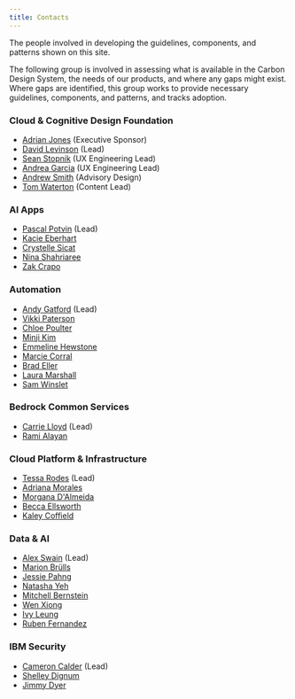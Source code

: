```yaml
---
title: Contacts
---
```


<PageDescription>

The people involved in developing the guidelines, components, and patterns shown on this site.

</PageDescription>

The following group is involved in assessing what is available in the Carbon Design System, 
the needs of our products, and where any gaps might exist. Where gaps are identified, this group works to 
provide necessary guidelines, components, and patterns, and tracks adoption. 


### Cloud & Cognitive Design Foundation
- [Adrian Jones](https://w3.ibm.com/bluepages/profile.html?uid=595545897) (Executive Sponsor)
- [David Levinson](https://w3.ibm.com/bluepages/profile.html?uid=1A0429897) (Lead)
- [Sean Stopnik](https://w3.ibm.com/bluepages/profile.html?uid=5G8384897) (UX Engineering Lead)
- [Andrea Garcia](https://w3.ibm.com/bluepages/profile.html?uid=4G0746897) (UX Engineering Lead)
- [Andrew Smith](https://w3.ibm.com/bluepages/profile.html?uid=4G8681897) (Advisory Design)
- [Tom Waterton](https://w3.ibm.com/bluepages/profile.html?uid=100898866) (Content Lead)


### AI Apps
- [Pascal Potvin](https://w3.ibm.com/bluepages/profile.html?uid=0G4070649) (Lead)
- [Kacie Eberhart](https://w3.ibm.com/bluepages/profile.html?uid=5G0431897)
- [Crystelle Sicat](https://w3.ibm.com/bluepages/profile.html?uid=0D6239649)
- [Nina Shahriaree](https://w3.ibm.com/bluepages/profile.html?uid=4J6647897)
- [Zak Crapo](https://w3.ibm.com/bluepages/profile.html?uid=5G1837897)


### Automation
- [Andy Gatford](https://w3.ibm.com/bluepages/profile.html?uid=017452866) (Lead)
- [Vikki Paterson](https://w3.ibm.com/bluepages/profile.html?uid=100079866)
- [Chloe Poulter](https://w3.ibm.com/bluepages/profile.html?uid=118468866)
- [Minji Kim](https://w3.ibm.com/bluepages/profile.html?uid=4G4561897)
- [Emmeline Hewstone](https://w3.ibm.com/bluepages/profile.html?uid=122663866)
- [Marcie Corral](https://w3.ibm.com/bluepages/profile.html?uid=2D1184897)
- [Brad Eller](https://w3.ibm.com/bluepages/profile.html?uid=5G9442897)
- [Laura Marshall](https://w3.ibm.com/bluepages/profile.html?uid=125355866)
- [Sam Winslet](https://w3.ibm.com/bluepages/profile.html?uid=110877866)


### Bedrock Common Services
- [Carrie Lloyd](https://w3.ibm.com/bluepages/profile.html?uid=2D1739897) (Lead)
- [Rami Alayan](https://w3.ibm.com/bluepages/profile.html?uid=5G8306897)


### Cloud Platform & Infrastructure
- [Tessa Rodes](https://w3.ibm.com/bluepages/profile.html?uid=3G1811897) (Lead)
- [Adriana Morales](https://w3.ibm.com/bluepages/profile.html?uid=4G7721897)
- [Morgana D'Almeida](https://w3.ibm.com/bluepages/profile.html?uid=150641724)
- [Becca Ellsworth](https://w3.ibm.com/bluepages/profile.html?uid=1J8917897)
- [Kaley Coffield](https://w3.ibm.com/bluepages/profile.html?uid=2J9895897)


### Data & AI
- [Alex Swain](https://w3.ibm.com/bluepages/profile.html?uid=2D7819897) (Lead)
- [Marion Brülls](https://w3.ibm.com/bluepages/profile.html?uid=162819724)
- [Jessie Pahng](https://w3.ibm.com/bluepages/profile.html?uid=3J4297897)
- [Natasha Yeh](https://w3.ibm.com/bluepages/profile.html?uid=2J3790897)
- [Mitchell Bernstein](https://w3.ibm.com/bluepages/profile.html?uid=0J4832897)
- [Wen Xiong](https://w3.ibm.com/bluepages/profile.html?uid=0J7607897)
- [Ivy Leung](https://w3.ibm.com/bluepages/profile.html?uid=5J3008897)
- [Ruben Fernandez](https://w3.ibm.com/bluepages/profile.html?uid=5G1754897)


### IBM Security
- [Cameron Calder](https://w3.ibm.com/bluepages/profile.html?uid=4G4447897) (Lead)
- [Shelley Dignum](https://w3.ibm.com/bluepages/profile.html?uid=5G7214897)
- [Jimmy Dyer](https://w3.ibm.com/bluepages/profile.html?uid=5G7708897)
